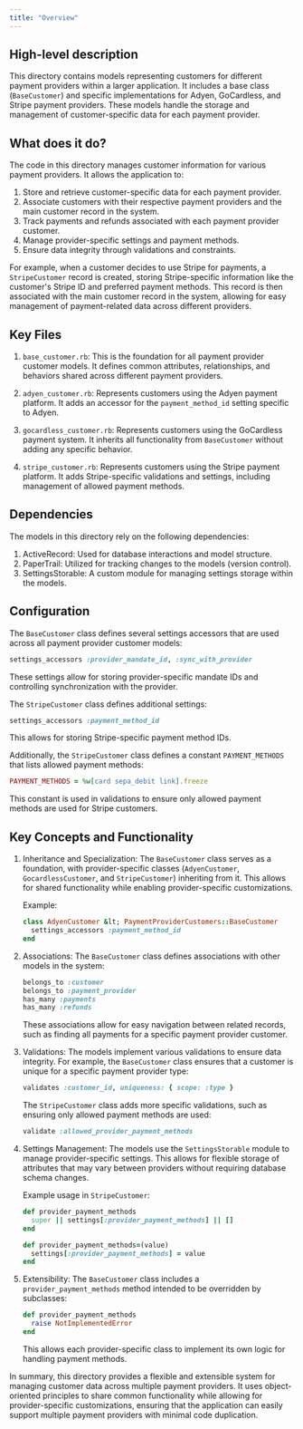 ```yaml
---
title: "Overview"
---
```


## High-level description
This directory contains models representing customers for different payment providers within a larger application. It includes a base class (`BaseCustomer`) and specific implementations for Adyen, GoCardless, and Stripe payment providers. These models handle the storage and management of customer-specific data for each payment provider.

## What does it do?
The code in this directory manages customer information for various payment providers. It allows the application to:

1. Store and retrieve customer-specific data for each payment provider.
2. Associate customers with their respective payment providers and the main customer record in the system.
3. Track payments and refunds associated with each payment provider customer.
4. Manage provider-specific settings and payment methods.
5. Ensure data integrity through validations and constraints.

For example, when a customer decides to use Stripe for payments, a `StripeCustomer` record is created, storing Stripe-specific information like the customer's Stripe ID and preferred payment methods. This record is then associated with the main customer record in the system, allowing for easy management of payment-related data across different providers.

## Key Files

1. `base_customer.rb`: This is the foundation for all payment provider customer models. It defines common attributes, relationships, and behaviors shared across different payment providers.

2. `adyen_customer.rb`: Represents customers using the Adyen payment platform. It adds an accessor for the `payment_method_id` setting specific to Adyen.

3. `gocardless_customer.rb`: Represents customers using the GoCardless payment system. It inherits all functionality from `BaseCustomer` without adding any specific behavior.

4. `stripe_customer.rb`: Represents customers using the Stripe payment platform. It adds Stripe-specific validations and settings, including management of allowed payment methods.

## Dependencies
The models in this directory rely on the following dependencies:

1. ActiveRecord: Used for database interactions and model structure.
2. PaperTrail: Utilized for tracking changes to the models (version control).
3. SettingsStorable: A custom module for managing settings storage within the models.

## Configuration
The `BaseCustomer` class defines several settings accessors that are used across all payment provider customer models:

```ruby
settings_accessors :provider_mandate_id, :sync_with_provider
```

These settings allow for storing provider-specific mandate IDs and controlling synchronization with the provider.

The `StripeCustomer` class defines additional settings:

```ruby
settings_accessors :payment_method_id
```

This allows for storing Stripe-specific payment method IDs.

Additionally, the `StripeCustomer` class defines a constant `PAYMENT_METHODS` that lists allowed payment methods:

```ruby
PAYMENT_METHODS = %w[card sepa_debit link].freeze
```

This constant is used in validations to ensure only allowed payment methods are used for Stripe customers.

## Key Concepts and Functionality

1. Inheritance and Specialization:
   The `BaseCustomer` class serves as a foundation, with provider-specific classes (`AdyenCustomer`, `GocardlessCustomer`, and `StripeCustomer`) inheriting from it. This allows for shared functionality while enabling provider-specific customizations.

   Example:
   ```ruby
   class AdyenCustomer &lt; PaymentProviderCustomers::BaseCustomer
     settings_accessors :payment_method_id
   end
   ```

2. Associations:
   The `BaseCustomer` class defines associations with other models in the system:

   ```ruby
   belongs_to :customer
   belongs_to :payment_provider
   has_many :payments
   has_many :refunds
   ```

   These associations allow for easy navigation between related records, such as finding all payments for a specific payment provider customer.

3. Validations:
   The models implement various validations to ensure data integrity. For example, the `BaseCustomer` class ensures that a customer is unique for a specific payment provider type:

   ```ruby
   validates :customer_id, uniqueness: { scope: :type }
   ```

   The `StripeCustomer` class adds more specific validations, such as ensuring only allowed payment methods are used:

   ```ruby
   validate :allowed_provider_payment_methods
   ```

4. Settings Management:
   The models use the `SettingsStorable` module to manage provider-specific settings. This allows for flexible storage of attributes that may vary between providers without requiring database schema changes.

   Example usage in `StripeCustomer`:
   ```ruby
   def provider_payment_methods
     super || settings[:provider_payment_methods] || []
   end

   def provider_payment_methods=(value)
     settings[:provider_payment_methods] = value
   end
   ```

5. Extensibility:
   The `BaseCustomer` class includes a `provider_payment_methods` method intended to be overridden by subclasses:

   ```ruby
   def provider_payment_methods
     raise NotImplementedError
   end
   ```

   This allows each provider-specific class to implement its own logic for handling payment methods.

In summary, this directory provides a flexible and extensible system for managing customer data across multiple payment providers. It uses object-oriented principles to share common functionality while allowing for provider-specific customizations, ensuring that the application can easily support multiple payment providers with minimal code duplication.